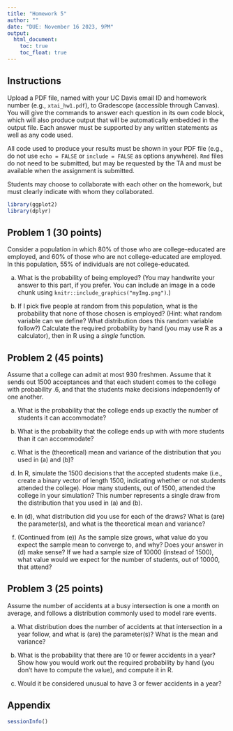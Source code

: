 ```yaml
---
title: "Homework 5"
author: ""
date: "DUE: November 16 2023, 9PM"
output: 
  html_document: 
    toc: true
    toc_float: true
---
```


## Instructions
Upload a PDF file, named with your UC Davis email ID and homework number (e.g., `xtai_hw1.pdf`), to Gradescope (accessible through Canvas). You will give the commands to answer each question in its own code block, which will also produce output that will be automatically embedded in the output file. Each answer must be supported by any written statements as well as any code used. 

All code used to produce your results must be shown in your PDF file (e.g., do not use `echo = FALSE` or `include = FALSE` as options anywhere). `Rmd` files do not need to be submitted, but may be requested by the TA and must be available when the assignment is submitted. 

Students may choose to collaborate with each other on the homework, but must clearly indicate with whom they collaborated. 

```r
library(ggplot2)
library(dplyr)
```

## Problem 1 (30 points)
Consider a population in which 80\% of those who are college-educated are employed, and 60\% of those who are not college-educated are employed. In this population, 55\% of individuals are not college-educated. 

a. What is the probability of being employed? (You may handwrite your answer to this part, if you prefer. You can include an image in a code chunk using `knitr::include_graphics("myImg.png")`.) 

b. If I pick five people at random from this population, what is the probability that none of those chosen is employed? (Hint: what random variable can we define? What distribution does this random variable follow?) Calculate the required probability by hand (you may use R as a calculator), then in R using a *single* function.

## Problem 2 (45 points)
Assume that a college can admit at most 930 freshmen. Assume that it sends out 1500 acceptances and that each student comes to the college with probability .6, and that the students make decisions independently of one another. 

a. What is the probability that the college ends up exactly the number of students it can accommodate?

b. What is the probability that the college ends up with with more students than it can accommodate? 

c. What is the (theoretical) mean and variance of the distribution that you used in (a) and (b)?

d. In R, simulate the 1500 decisions that the accepted students make (i.e., create a binary vector of length 1500, indicating whether or not students attended the college). How many students, out of 1500, attended the college in your simulation? This number represents a single draw from the distribution that you used in (a) and (b). 

e. In (d), what distribution did you use for each of the draws? What is (are) the parameter(s), and what is the theoretical mean and variance? 

f. (Continued from (e)) As the sample size grows, what value do you expect the sample mean to converge to, and why? Does your answer in (d) make sense? If we had a sample size of 10000 (instead of 1500), what value would we expect for the number of students, out of 10000, that attend? 

## Problem 3 (25 points)
Assume the number of accidents at a busy intersection is one a month on average, and follows a distribution commonly used to model rare events. 

a. What distribution does the number of accidents at that intersection in a year follow, and what is (are) the parameter(s)? What is the mean and variance? 

b. What is the probability that there are 10 or fewer accidents in a year? Show how you would work out the required probability by hand (you don't have to compute the value), and compute it in R.

c. Would it be considered unusual to have 3 or fewer accidents in a year?


## Appendix

```r
sessionInfo()
```
